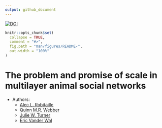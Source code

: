 ```yaml
---
output: github_document
---
```




[![DOI](https://zenodo.org/badge/291094231.svg)](https://zenodo.org/badge/latestdoi/291094231)



<!-- README.md is generated from README.Rmd. Please edit that file -->

```r
knitr::opts_chunk$set(
  collapse = TRUE,
  comment = "#>",
  fig.path = "man/figures/README-",
  out.width = "100%"
)
```


# The problem and promise of scale in multilayer animal social networks


* Authors:
    + [Alec L. Robitaille](http://robitalec.ca)
    + [Quinn M.R. Webber](https://qwebber.weebly.com/)
    + [Julie W. Turner](https://www.julwturner.com/)
    + [Eric Vander Wal](http://weel.gitlab.io)

